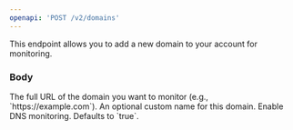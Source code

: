 ```yaml
---
openapi: 'POST /v2/domains'
---
```


This endpoint allows you to add a new domain to your account for monitoring.

### Body

<ParamField body="url" type="string" required>
  The full URL of the domain you want to monitor (e.g., `https://example.com`).
</ParamField>
<ParamField body="domain_name" type="string">
  An optional custom name for this domain.
</ParamField>
<ParamField body="dns_monitoring_enabled" type="boolean">
  Enable DNS monitoring. Defaults to `true`.
</ParamField> 

